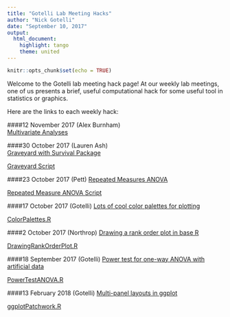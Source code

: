 ---
title: "Gotelli Lab Meeting Hacks"
author: "Nick Gotelli"
date: "September 10, 2017"
output: 
  html_document: 
    highlight: tango
    theme: united
---

```{r setup, include=FALSE}
knitr::opts_chunk$set(echo = TRUE)
```

Welcome to the Gotelli lab meeting hack page! At our weekly lab meetings, one of us presents a brief, useful computational hack for some useful tool in statistics or graphics.

Here are the links to each weekly hack:



####12 November 2017 (Alex Burnham)   
[Multivariate Analyses](AlexBurnham/LoCal_MV.html)   

####30 October 2017 (Lauren Ash)   
[Graveyard with Survival Package](LaurenAsh/Graveyard_Survival_Package.html)   

[Graveyard Script](LaurenAsh/Graveyard_Script_Updated.R)   
     
####23 October 2017 (Pett)
[Repeated Measures ANOVA](LindseyPett/Pett_AVbyFgTime.html)    
   
[Repeated Measure ANOVA Script](LindseyPett/Pett_AVbyFgTime.R)   
   
####17 October 2017 (Gotelli)
[Lots of cool color palettes for plotting](NickGotelli/ColorPalettes.html)

[ColorPalettes.R](NickGotelli/ColorPalettes.R)

####2 October 2017 (Northrop)
[Drawing a rank order plot in base R](AmandaNorthrop/DrawingRankOrderPlot.html)

[DrawingRankOrderPlot.R](AmandaNorthrop/DrawingRankOrderPlot.R)

####18 September 2017 (Gotelli)
[Power test for one-way ANOVA with artificial data](NickGotelli/PowerTestANOVA.html)

[PowerTestANOVA.R](NickGotelli/PowerTestANOVA.R)


####13 February 2018 (Gotelli)
[Multi-panel layouts in ggplot](NickGotelli/ggplotPatchwork.html)

[ggplotPatchwork.R](NickGotelli/ggplotPatchwork.R)
